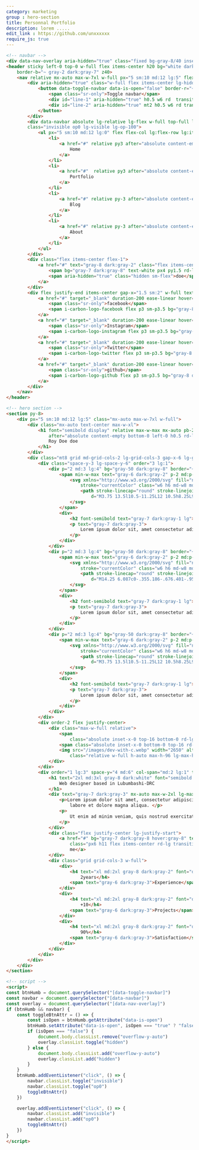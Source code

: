 ```yaml
---
category: marketing
group : hero-section
title: Personnal Portfolio
description: lorem .....
edit_link : https://github.com/unxxxxxx
require_js: true
---
```



```html
<!-- navbar -->
<div data-nav-overlay aria-hidden="true" class="fixed bg-gray-8/40 inset-0 z-30 hidden lg:hidden"></div>
<header sticky left-0 top-0 w-full flex items-center h20 bg="white dark:gray-950" 
    border-b="~ gray-2 dark:gray-7" z40>
    <nav relative mx-auto max-w-7xl w-full px="5 sm:10 md:12 lg:5" flex gap-x-5 justify-between items-center>
        <div aria-hidden="true" class="w-full flex items-center lg-hidden">
            <button data-toggle-navbar data-is-open="false" border-r="~ gray-2 dark:gray-8" outline-none bg-transparent relative py3 pr3>
                <span class="sr-only">Toggle navbar</span>
                <div id="line-1" aria-hidden="true" h0.5 w6 rd  transition duration-300 bg="gray-8 dark:gray-2"></div>
                <div id="line-2" aria-hidden="true" mt2 h0.5 w6 rd transition duration-300 bg="gray-8 dark:gray-2"></div>
            </button>
        </div>
        <div data-navbar absolute lg-relative lg-flex w-full top-full lg-top-0 left-0 bg="white  dark:gray-950 lg:transparent dark:lg:transparent"  border-b="~ gray-2 dark:gray-8 lg:0" ease-linear duration-300 
        class="invisible op0 lg-visible lg-op-100">
            <ul px="5 sm:10 md:12 lg:0" flex flex-col lg:flex-row lg:items-center  py="4 lg:0" gap="y-6 lg:x-5" text="gray-7 dark:gray-3">
                <li>
                    <a href="#" relative py3 after="absolute content-empty bottom-0 left-0 h0.5 rd-lg bg-gray-6 w4">
                        Home
                    </a>
                </li>
                <li>
                    <a href="#"  relative py3 after="absolute content-empty bottom-0 left-0 h0.5 rd-lg bg-transparent w4">
                        Portfolio
                    </a>
                </li>
                <li>
                    <a href="#" relative py-3 after="absolute content-empty bottom-0 left-0 h0.5 rd-lg bg-transparent w4">
                        Blog
                    </a>
                </li>
                <li>
                    <a href="#" relative py-3 after="absolute content-empty bottom-0 left-0 h0.5 rd-lg bg-transparent w4">
                        About
                    </a>
                </li>
            </ul>
        </div>
        <div class="flex items-center flex-1">
            <a href="#" text="gray-8 dark:gray-2" class="flex items-center gap-x-0.5">
                <span bg="gray-7 dark:gray-8" text-white px4 py1.5 rd-lg>R</span>
                <span aria-hidden="true" class="hidden sm-flex">doe</span>
            </a>
        </div>
        <div flex justify-end items-center gap-x="1.5 sm:2" w-full text="gray-7 dark:gray-3">
            <a href="#" target="_blank" duration-200 ease-linear hover="text-gray-8 dark:text-gray-2">
                <span class="sr-only">facebook</span>
                <span i-carbon-logo-facebook flex p3 sm-p3.5 bg="gray-8 dark:gray-2"></span>
            </a>
            <a href="#" target="_blank" duration-200 ease-linear hover="text-gray-8 dark:text-gray-2">
                <span class="sr-only">Instagram</span>
                <span i-carbon-logo-instagram flex p3 sm-p3.5 bg="gray-8 dark:gray-2"></span>
            </a>
            <a href="#" target="_blank" duration-200 ease-linear hover="text-gray-8 dark:text-gray-2">
                <span class="sr-only">Twitter</span>
                <span i-carbon-logo-twitter flex p3 sm-p3.5 bg="gray-8 dark:gray-2"></span>
            </a>
            <a href="#" target="_blank" duration-200 ease-linear hover="text-gray-8 dark:text-gray-2">
                <span class="sr-only">github</span>
                <span i-carbon-logo-github flex p3 sm-p3.5 bg="gray-8 dark:gray-2"></span>
            </a>
        </div>
    </nav>
</header>

<!-- hero section -->
<section py-8>
    <div px="5 sm:10 md:12 lg:5" class="mx-auto max-w-7xl w-full">
        <div class="mx-auto text-center max-w-xl">
            <h1 font="semibold display" relative max-w-max mx-auto pb-2 text="3xl sm:4xl md:5xl gray-7 dark:white"
                after="absolute content-empty bottom-0 left-0 h0.5 rd-lg bg-gray-7 dark:bg-gray-1 w4">
                Roy Doe doe
            </h1>
        </div>
        <div class="mt8 grid md-grid-cols-2 lg-grid-cols-3 gap-x-6 lg-gap-x-14 gap-y-8 md-items-end">
            <div class="space-y-3 lg-space-y-6" order="3 lg:1">
                <div p="2 md:3 lg:4" bg="gray-50 dark:gray-8" border="~ gray-1/80 dark:gray-8/80" flex items-start gap-x-2  rd-lg>
                    <span min-w-max text="gray-6 dark:gray-2" p-2 md:p-3 rd-lg bg="gray-2 dark:gray-7" border="~ gray-1/70 dark:gray-8">
                        <svg xmlns="http://www.w3.org/2000/svg" fill="none" viewBox="0 0 24 24" stroke-width="1.5"
                            stroke="currentColor" class="w6 h6 md-w8 md-h8">
                            <path stroke-linecap="round" stroke-linejoin="round"
                                d="M3.75 13.5l10.5-11.25L12 10.5h8.25L9.75 21.75 12 13.5H3.75z" />
                        </svg>
                    </span>
                    <div>
                        <h2 font-semibold text="gray-7 dark:gray-1 lg">Smart Skills</h2>
                        <p text="gray-7 dark:gray-3">
                            Lorem ipsum dolor sit, amet consectetur adipisicing elit.
                        </p>
                    </div>
                </div>
                <div p="2 md:3 lg:4" bg="gray-50 dark:gray-8" border="~ gray-1/80 dark:gray-8/80" flex items-start gap-x-2  rd-lg>
                    <span min-w-max text="gray-6 dark:gray-2" p-2 md:p-3 rd-lg bg="gray-2 dark:gray-7" border="1 gray-1/70 dark:gray-8">
                        <svg xmlns="http://www.w3.org/2000/svg" fill="none" viewBox="0 0 24 24" stroke-width="1.5"
                            stroke="currentColor" class="w6 h6 md-w8 md-h8">
                            <path stroke-linecap="round" stroke-linejoin="round"
                                d="M14.25 6.087c0-.355.186-.676.401-.959.221-.29.349-.634.349-1.003 0-1.036-1.007-1.875-2.25-1.875s-2.25.84-2.25 1.875c0 .369.128.713.349 1.003.215.283.401.604.401.959v0a.64.64 0 01-.657.643 48.39 48.39 0 01-4.163-.3c.186 1.613.293 3.25.315 4.907a.656.656 0 01-.658.663v0c-.355 0-.676-.186-.959-.401a1.647 1.647 0 00-1.003-.349c-1.036 0-1.875 1.007-1.875 2.25s.84 2.25 1.875 2.25c.369 0 .713-.128 1.003-.349.283-.215.604-.401.959-.401v0c.31 0 .555.26.532.57a48.039 48.039 0 01-.642 5.056c1.518.19 3.058.309 4.616.354a.64.64 0 00.657-.643v0c0-.355-.186-.676-.401-.959a1.647 1.647 0 01-.349-1.003c0-1.035 1.008-1.875 2.25-1.875 1.243 0 2.25.84 2.25 1.875 0 .369-.128.713-.349 1.003-.215.283-.4.604-.4.959v0c0 .333.277.599.61.58a48.1 48.1 0 005.427-.63 48.05 48.05 0 00.582-4.717.532.532 0 00-.533-.57v0c-.355 0-.676.186-.959.401-.29.221-.634.349-1.003.349-1.035 0-1.875-1.007-1.875-2.25s.84-2.25 1.875-2.25c.37 0 .713.128 1.003.349.283.215.604.401.96.401v0a.656.656 0 00.658-.663 48.422 48.422 0 00-.37-5.36c-1.886.342-3.81.574-5.766.689a.578.578 0 01-.61-.58v0z" />
                        </svg>
                    </span>
                    <div>
                        <h2 font-semibold text="gray-7 dark:gray-1 lg">Smart Skills</h2>
                        <p text="gray-7 dark:gray-3">
                            Lorem ipsum dolor sit, amet consectetur adipisicing elit.
                        </p>
                    </div>
                </div>
                <div p="2 md:3 lg:4" bg="gray-50 dark:gray-8" border="~ gray-1/80 dark:gray-8/80" flex items-start gap-x-2  rd-lg>
                    <span min-w-max text="gray-6 dark:gray-2" p-2 md:p-3 rd-lg bg="gray-2 dark:gray-7" border="1 gray-1/70 dark:gray-8">
                        <svg xmlns="http://www.w3.org/2000/svg" fill="none" viewBox="0 0 24 24" stroke-width="1.5"
                            stroke="currentColor" class="w6 h6 md-w8 md-h8">
                            <path stroke-linecap="round" stroke-linejoin="round"
                                d="M3.75 13.5l10.5-11.25L12 10.5h8.25L9.75 21.75 12 13.5H3.75z" />
                        </svg>
                    </span>
                    <div>
                        <h2 font-semibold text="gray-7 dark:gray-1 lg">Smart Skills</h2>
                        <p text="gray-7 dark:gray-3">
                            Lorem ipsum dolor sit, amet consectetur adipisicing elit.
                        </p>
                    </div>
                </div>
            </div>
            <div order-2 flex justify-center>
                <div class="max-w-full relative">
                    <span
                        class="absolute inset-x-0 top-16 bottom-0 rd-lg scale-[1.04]  bg-gradient-to-b from-gray-2 dark-from-gray-8"></span>
                    <span class="absolute inset-x-0 bottom-0 top-16 rd-lg bg-gray-1 dark:bg-gray-9"></span>
                    <img src="/images/dev-with-c.webp" width="2650" alt="prettywoman"
                        class="relative w-full h-auto max-h-96 lg-max-h-[26rem]">
                </div>
            </div>
            <div order="1 lg:3" space-y="4 md:6" col-span="md:2 lg:1" text="center lg:left" w-full max-w-3xl lg-max-w-none mx-auto>
                <h1 text="2xl md:3xl gray-8 dark:white" font="semibold display">
                    Web designer based in Lubumbashi-DRC
                </h1>
                <div text="gray-7 dark:gray-3" mx-auto max-w-2xl lg-max-w-none space-y-3>
                    <p>Lorem ipsum dolor sit amet, consectetur adipiscing elit, sed do eiusmod tempor incididunt ut
                        labore et dolore magna aliqua. </p>
                    <p>
                        Ut enim ad minim veniam, quis nostrud exercitation ullamco laboris nisi
                    </p>
                </div>
                <div class="flex justify-center lg-justify-start">
                    <a href="#" bg="gray-7 dark:gray-8 hover:gray-8" text="white sm"
                        class="px6 h11 flex items-center rd-lg transition ease-linear">Hire
                        me</a>
                </div>
                <div class="grid grid-cols-3 w-full">
                    <div>
                        <h4 text="xl md:2xl gray-8 dark:gray-2" font="display semibold">
                            2years</h4>
                        <span text="gray-6 dark:gray-3">Experience</span>
                    </div>
                    <div>
                        <h4 text="xl md:2xl gray-8 dark:gray-2" font="display semibold">
                            +10</h4>
                        <span text="gray-6 dark:gray-3">Projects</span>
                    </div>
                    <div>
                        <h4 text="xl md:2xl gray-8 dark:gray-2" font="display semibold">
                            90%</h4>
                        <span text="gray-6 dark:gray-3">Satisfaction</span>
                    </div>
                </div>
            </div>
        </div>
    </div>
</section>

<!-- script -->
<script>
const btnHumb = document.querySelector("[data-toggle-navbar]")
const navbar = document.querySelector("[data-navbar]")
const overlay = document.querySelector("[data-nav-overlay]")
if (btnHumb && navbar) {
    const toggleBtnAttr = () => {
        const isOpen = btnHumb.getAttribute("data-is-open")
        btnHumb.setAttribute("data-is-open", isOpen === "true" ? "false" : "true")
        if (isOpen === "false") {
            document.body.classList.remove("overflow-y-auto")
            overlay.classList.toggle("hidden")
        } else {
            document.body.classList.add("overflow-y-auto")
            overlay.classList.add("hidden")
        }
    }
    btnHumb.addEventListener("click", () => {
        navbar.classList.toggle("invisible")
        navbar.classList.toggle("op0")
        toggleBtnAttr()
    })

    overlay.addEventListener("click", () => {
        navbar.classList.add("invisible")
        navbar.classList.add("op0")
        toggleBtnAttr()
    })
}
</script>
```